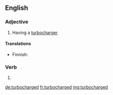 ==English==

===Adjective===
{{en-adj|-}}

# Having a [[turbocharger]]

====Translations====
{{trans-top|having turbocharger}}
* Finnish: {{t|fi|turboahdettu}}
{{trans-mid}}
{{trans-bottom}}

===Verb===
{{head|en|verb form}}

# {{en-past of|turbocharge}}

[[de:turbocharged]]
[[fr:turbocharged]]
[[mg:turbocharged]]